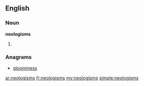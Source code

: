 {{selfref|See also [[Wiktionary:Neologisms]] and [[:Category:Neologisms]]}}
==English==
===Noun===
'''neologisms'''
# {{plural of|[[neologism]]}}

===Anagrams===
* [[gloominess#English|gloominess]]

[[ar:neologisms]]
[[fr:neologisms]]
[[my:neologisms]]
[[simple:neologisms]]